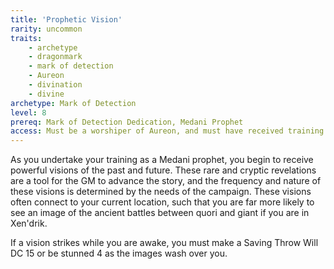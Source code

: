 ```yaml
---
title: 'Prophetic Vision'
rarity: uncommon
traits:
    - archetype
    - dragonmark
    - mark of detection
    - Aureon
    - divination
    - divine
archetype: Mark of Detection
level: 8
prereq: Mark of Detection Dedication, Medani Prophet
access: Must be a worshiper of Aureon, and must have received training from the Voice of Aureon.
---
```


As you undertake your training as a Medani prophet, you begin to receive powerful visions of the past and future. These rare and cryptic revelations are a tool for the GM to advance the story, and the frequency and nature of these visions is determined by the needs of the campaign. These visions often connect to your current location, such that you are far more likely to see an image of the ancient battles between quori and giant if you are in Xen'drik.

If a vision strikes while you are awake, you must make a Saving Throw Will DC 15 or be stunned 4 as the images wash over you.
